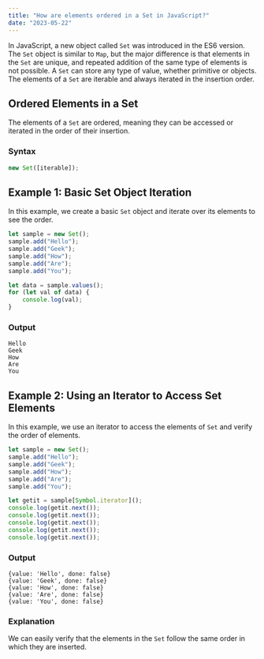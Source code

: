```yaml
---
title: "How are elements ordered in a Set in JavaScript?"
date: "2023-05-22"
---
```


In JavaScript, a new object called `Set` was introduced in the ES6 version. The `Set` object is similar to `Map`, but the major difference is that elements in the `Set` are unique, and repeated addition of the same type of elements is not possible. A `Set` can store any type of value, whether primitive or objects. The elements of a `Set` are iterable and always iterated in the insertion order.

## Ordered Elements in a Set

The elements of a `Set` are ordered, meaning they can be accessed or iterated in the order of their insertion.

### Syntax

```javascript
new Set([iterable]);
```

## Example 1: Basic Set Object Iteration

In this example, we create a basic `Set` object and iterate over its elements to see the order.

```javascript
let sample = new Set();
sample.add("Hello");
sample.add("Geek");
sample.add("How");
sample.add("Are");
sample.add("You");

let data = sample.values();
for (let val of data) {
    console.log(val);
}
```

### Output

```
Hello
Geek
How
Are
You
```

## Example 2: Using an Iterator to Access Set Elements

In this example, we use an iterator to access the elements of `Set` and verify the order of elements.

```javascript
let sample = new Set();
sample.add("Hello");
sample.add("Geek");
sample.add("How");
sample.add("Are");
sample.add("You");

let getit = sample[Symbol.iterator]();
console.log(getit.next());
console.log(getit.next());
console.log(getit.next());
console.log(getit.next());
console.log(getit.next());
```

### Output

```
{value: 'Hello', done: false}
{value: 'Geek', done: false}
{value: 'How', done: false}
{value: 'Are', done: false}
{value: 'You', done: false}
```

### Explanation

We can easily verify that the elements in the `Set` follow the same order in which they are inserted.